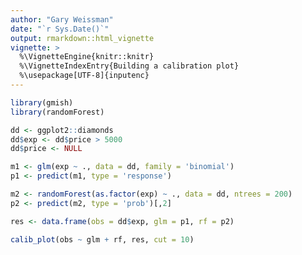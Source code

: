 ```yaml
---
author: "Gary Weissman"
date: "`r Sys.Date()`"
output: rmarkdown::html_vignette
vignette: >
  %\VignetteEngine{knitr::knitr}
  %\VignetteIndexEntry{Building a calibration plot}
  %\usepackage[UTF-8]{inputenc}
---
```


```r
library(gmish)
library(randomForest)

dd <- ggplot2::diamonds
dd$exp <- dd$price > 5000
dd$price <- NULL

m1 <- glm(exp ~ ., data = dd, family = 'binomial')
p1 <- predict(m1, type = 'response')

m2 <- randomForest(as.factor(exp) ~ ., data = dd, ntrees = 200)
p2 <- predict(m2, type = 'prob')[,2]

res <- data.frame(obs = dd$exp, glm = p1, rf = p2)

calib_plot(obs ~ glm + rf, res, cut = 10)
```
